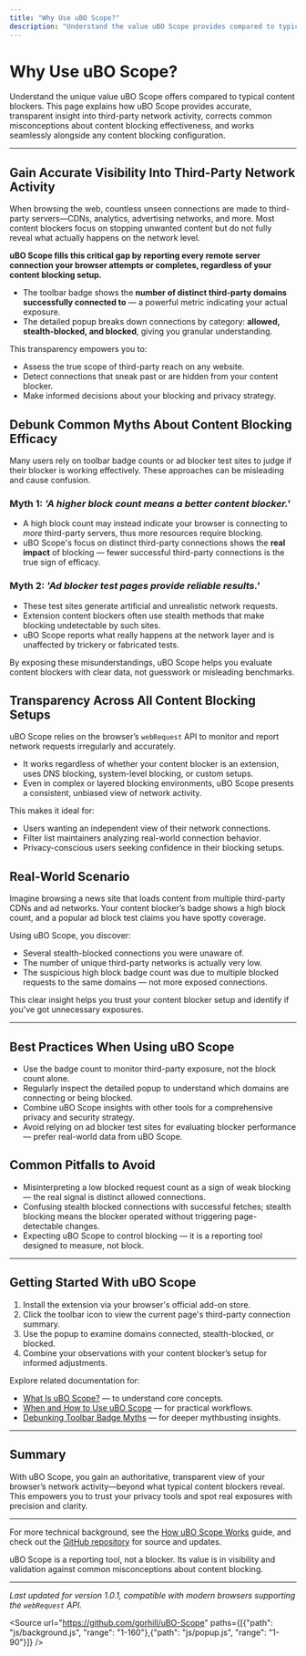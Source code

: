 ```yaml
---
title: "Why Use uBO Scope?"
description: "Understand the value uBO Scope provides compared to typical content blockers: accurate visibility into third-party network activity, debunking common myths about blocking efficacy, and offering transparency regardless of your content blocking setup."
---
```


# Why Use uBO Scope?

Understand the unique value uBO Scope offers compared to typical content blockers. This page explains how uBO Scope provides accurate, transparent insight into third-party network activity, corrects common misconceptions about content blocking effectiveness, and works seamlessly alongside any content blocking configuration.

---

## Gain Accurate Visibility Into Third-Party Network Activity

When browsing the web, countless unseen connections are made to third-party servers—CDNs, analytics, advertising networks, and more. Most content blockers focus on stopping unwanted content but do not fully reveal what actually happens on the network level.

**uBO Scope fills this critical gap by reporting every remote server connection your browser attempts or completes, regardless of your content blocking setup.**

- The toolbar badge shows the **number of distinct third-party domains successfully connected to** — a powerful metric indicating your actual exposure.
- The detailed popup breaks down connections by category: **allowed, stealth-blocked, and blocked**, giving you granular understanding.

This transparency empowers you to:

- Assess the true scope of third-party reach on any website.
- Detect connections that sneak past or are hidden from your content blocker.
- Make informed decisions about your blocking and privacy strategy.

## Debunk Common Myths About Content Blocking Efficacy

Many users rely on toolbar badge counts or ad blocker test sites to judge if their blocker is working effectively. These approaches can be misleading and cause confusion.

### Myth 1: _'A higher block count means a better content blocker.'_ 

- A high block count may instead indicate your browser is connecting to *more* third-party servers, thus more resources require blocking.
- uBO Scope's focus on distinct third-party connections shows the **real impact** of blocking — fewer successful third-party connections is the true sign of efficacy.

### Myth 2: _'Ad blocker test pages provide reliable results.'_ 

- These test sites generate artificial and unrealistic network requests.
- Extension content blockers often use stealth methods that make blocking undetectable by such sites.
- uBO Scope reports what really happens at the network layer and is unaffected by trickery or fabricated tests.

By exposing these misunderstandings, uBO Scope helps you evaluate content blockers with clear data, not guesswork or misleading benchmarks.

## Transparency Across All Content Blocking Setups

uBO Scope relies on the browser’s `webRequest` API to monitor and report network requests irregularly and accurately.

- It works regardless of whether your content blocker is an extension, uses DNS blocking, system-level blocking, or custom setups.
- Even in complex or layered blocking environments, uBO Scope presents a consistent, unbiased view of network activity.

This makes it ideal for:

- Users wanting an independent view of their network connections.
- Filter list maintainers analyzing real-world connection behavior.
- Privacy-conscious users seeking confidence in their blocking setups.

## Real-World Scenario

Imagine browsing a news site that loads content from multiple third-party CDNs and ad networks. Your content blocker’s badge shows a high block count, and a popular ad block test claims you have spotty coverage.

Using uBO Scope, you discover:

- Several stealth-blocked connections you were unaware of.
- The number of unique third-party networks is actually very low.
- The suspicious high block badge count was due to multiple blocked requests to the same domains — not more exposed connections.

This clear insight helps you trust your content blocker setup and identify if you've got unnecessary exposures.

---

## Best Practices When Using uBO Scope

- Use the badge count to monitor third-party exposure, not the block count alone.
- Regularly inspect the detailed popup to understand which domains are connecting or being blocked.
- Combine uBO Scope insights with other tools for a comprehensive privacy and security strategy.
- Avoid relying on ad blocker test sites for evaluating blocker performance — prefer real-world data from uBO Scope.

## Common Pitfalls to Avoid

- Misinterpreting a low blocked request count as a sign of weak blocking — the real signal is distinct allowed connections.
- Confusing stealth blocked connections with successful fetches; stealth blocking means the blocker operated without triggering page-detectable changes.
- Expecting uBO Scope to control blocking — it is a reporting tool designed to measure, not block.

---

## Getting Started With uBO Scope

1. Install the extension via your browser's official add-on store.
2. Click the toolbar icon to view the current page's third-party connection summary.
3. Use the popup to examine domains connected, stealth-blocked, or blocked.
4. Combine your observations with your content blocker’s setup for informed adjustments.

Explore related documentation for:

- [What Is uBO Scope?](overview/intro-value/about-ubo-scope) — to understand core concepts.
- [When and How to Use uBO Scope](overview/usecases-integrations/typical-usecases) — for practical workflows.
- [Debunking Toolbar Badge Myths](guides/real-world-usage-strategies/debunking-badge-myths) — for deeper mythbusting insights.

---

## Summary

With uBO Scope, you gain an authoritative, transparent view of your browser’s network activity—beyond what typical content blockers reveal. This empowers you to trust your privacy tools and spot real exposures with precision and clarity.

---

For more technical background, see the [How uBO Scope Works](overview/architecture-concepts/highlevel-architecture) guide, and check out the [GitHub repository](https://github.com/gorhill/uBO-Scope) for source and updates.

<Check>
uBO Scope is a reporting tool, not a blocker. Its value is in visibility and validation against common misconceptions about content blocking.
</Check>

---

_Last updated for version 1.0.1, compatible with modern browsers supporting the `webRequest` API._

<Source url="https://github.com/gorhill/uBO-Scope" paths={[{"path": "js/background.js", "range": "1-160"},{"path": "js/popup.js", "range": "1-90"}]} />
